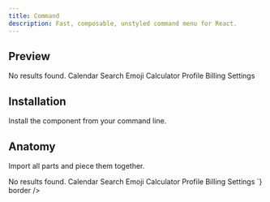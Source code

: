 ```yaml
---
title: Command
description: Fast, composable, unstyled command menu for React.
---
```

## Preview

<Preview>
   <Command>
    <Command.Input placeholder="Type a command or search..." />
    <Command.List>
      <Command.Empty>No results found.</Command.Empty>
      <Command.Group heading="Suggestions">
        <Command.Item>Calendar</Command.Item>
        <Command.Item>Search Emoji</Command.Item>
        <Command.Item>Calculator</Command.Item>
      </Command.Group>
      <Command.Separator />
      <Command.Group heading="Settings">
        <Command.Item>Profile</Command.Item>
        <Command.Item>Billing</Command.Item>
        <Command.Item>Settings</Command.Item>
      </Command.Group>
    </Command.List>
  </Command>
</Preview>

## Installation

Install the component from your command line.

<LiveProvider>
    <LiveEditor code={`npm install @odpf/apsara`} border/>
</LiveProvider>


## Anatomy
Import all parts and piece them together.

<LiveProvider>
    <LiveEditor code={`

<Command>
  <Command.Input placeholder="Type a command or search..." />
  <Command.List>
    <Command.Empty>No results found.</Command.Empty>
    <Command.Group heading="Suggestions">
      <Command.Item>Calendar</Command.Item>
      <Command.Item>Search Emoji</Command.Item>
      <Command.Item>Calculator</Command.Item>
    </Command.Group>
    <Command.Separator />
    <Command.Group heading="Settings">
      <CommandItem>Profile</CommandItem>
      <CommandItem>Billing</CommandItem>
      <CommandItem>Settings</CommandItem>
    </Command.Group>
  </Command.List>
</Command>
`} border />
</LiveProvider>